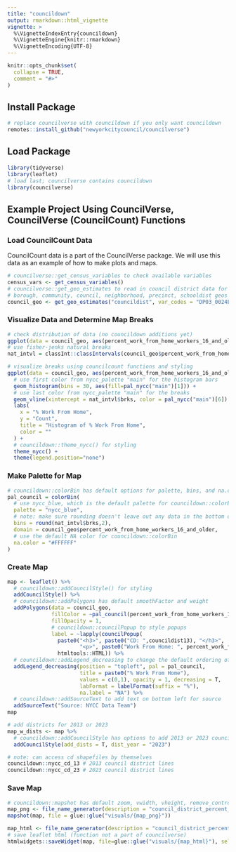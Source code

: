```yaml
---
title: "councildown"
output: rmarkdown::html_vignette
vignette: >
  %\VignetteIndexEntry{councildown}
  %\VignetteEngine{knitr::rmarkdown}
  %\VignetteEncoding{UTF-8}
---
```


```r
knitr::opts_chunk$set(
  collapse = TRUE,
  comment = "#>"
)
```

## Install Package

```r
# replace councilverse with councildown if you only want councildown
remotes::install_github("newyorkcitycouncil/councilverse")
```

## Load Package

```r
library(tidyverse)
library(leaflet)
# load last; councilverse contains councildown
library(councilverse)
```

## Example Project Using CouncilVerse, CouncilVerse (CouncilCount) Functions

### Load CouncilCount Data

CouncilCount data is a part of the CouncilVerse package. We will use this data as an example of how to make plots and maps.

```r
# councilverse::get_census_variables to check available variables
census_vars <- get_census_variables()
# councilverse::get_geo_estimates to read in council district data for % work from home
# borough, community, council, neighborhood, precinct, schooldist geos are available
council_geo <- get_geo_estimates("councildist", var_codes = "DP03_0024E", boundary_year = "2013") 
```

### Visualize Data and Determine Map Breaks

```r
# check distribution of data (no councildown additions yet)
ggplot(data = council_geo, aes(percent_work_from_home_workers_16_and_older)) + geom_histogram(bins = 30)
# use fisher-jenks natural breaks
nat_intvl = classInt::classIntervals(council_geo$percent_work_from_home_workers_16_and_older, n = 5, style = 'fisher')
```

```r
# visualize breaks using councilcount functions and styling
ggplot(data = council_geo, aes(percent_work_from_home_workers_16_and_older)) +
  # use first color from nycc_palette "main" for the histogram bars
  geom_histogram(bins = 30, aes(fill=pal_nycc("main")[1])) +
  # use last color from nycc_palette "main" for the breaks
  geom_vline(xintercept = nat_intvl$brks, color = pal_nycc("main")[6]) +
  labs(
    x = "% Work From Home",
    y = "Count",
    title = "Histogram of % Work From Home",
    color = ""
  ) +
  # councildown::theme_nycc() for styling
  theme_nycc() +
  theme(legend.position="none")
```

### Make Palette for Map

```r
# councildown::colorBin has default options for palette, bins, and na.color
pal_council = colorBin(
  # use nycc_blue, which is the default palette for councildown::colorBin
  palette = "nycc_blue",
  # note: make sure rounding doesn't leave out any data in the bottom or top bin
  bins = round(nat_intvl$brks,2),
  domain = council_geo$percent_work_from_home_workers_16_and_older,
  # use the default NA color for councildown::colorBin
  na.color = "#FFFFFF"
)
```

### Create Map

```r
map <- leaflet() %>%
  # councildown::addCouncilStyle() for styling
  addCouncilStyle() %>%
  # councildown::addPolygons has default smoothFactor and weight
  addPolygons(data = council_geo,
              fillColor = ~pal_council(percent_work_from_home_workers_16_and_older),
              fillOpacity = 1,
              # councildown::councilPopup to style popups
              label = ~lapply(councilPopup(
                paste0("<h3>", paste0("CD: ",councildist13), "</h3>",
                       "<p>", paste0("Work From Home: ", percent_work_from_home_workers_16_and_older, "%"), "</p>")),
                htmltools::HTML)) %>%
  # councildown::addLegend_decreasing to change the default ordering of the legend
  addLegend_decreasing(position = "topleft", pal = pal_council,
                       title = paste0("% Work From Home"),
                       values = c(0,1), opacity = 1, decreasing = T,
                       labFormat = labelFormat(suffix = "%"),
                       na.label = "NA") %>%
  # councildown::addSourceText to add text on bottom left for source
  addSourceText("Source: NYCC Data Team")
map
```

```r
# add districts for 2013 or 2023
map_w_dists <- map %>%
  # councildown::addCouncilStyle has options to add 2013 or 2023 council districts to map
  addCouncilStyle(add_dists = T, dist_year = "2023")

# note: can access cd shapefiles by themselves
councildown::nycc_cd_13 # 2013 council district lines
councildown::nycc_cd_23 # 2023 council district lines
```

### Save Map

```r
# councildown::mapshot has default zoom, vwidth, vheight, remove_controls
map_png <- file_name_generator(description = "council_district_percent_work_from_home", date_year = 2022, file_extension = ".png")
mapshot(map, file = glue::glue("visuals/{map_png}"))

map_html <- file_name_generator(description = "council_district_percent_work_from_home", date_year = 2022, file_extension = ".html")
# save leaflet html (function not a part of councilverse)
htmlwidgets::saveWidget(map, file=glue::glue("visuals/{map_html}"), selfcontained = T)
```
